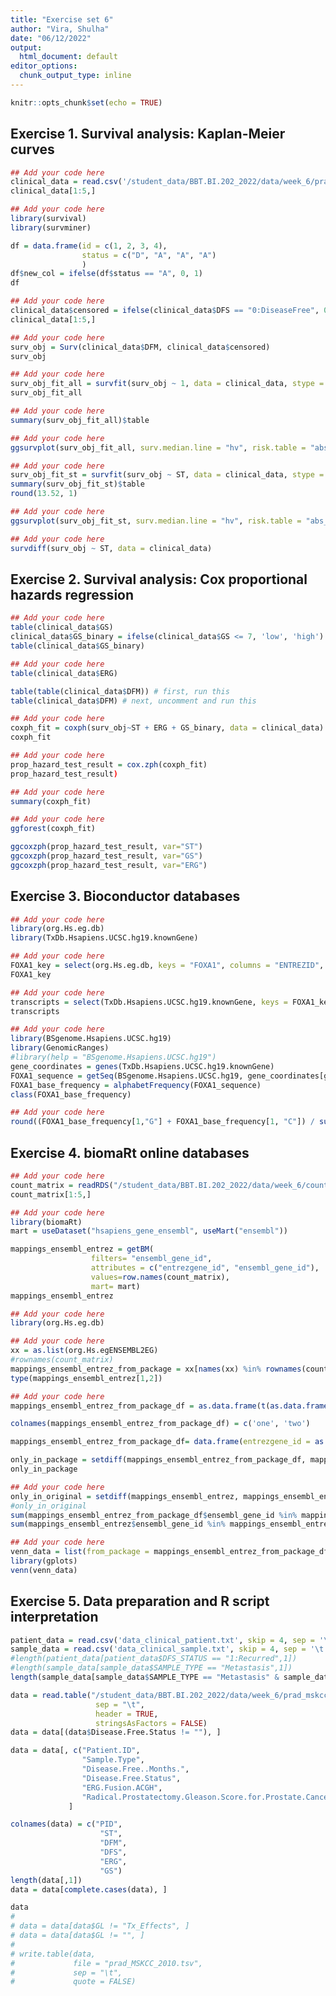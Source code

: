 ```yaml
---
title: "Exercise set 6"
author: "Vira, Shulha"
date: "06/12/2022"
output:
  html_document: default
editor_options: 
  chunk_output_type: inline
---
```


```r
knitr::opts_chunk$set(echo = TRUE)
```

## Exercise 1. Survival analysis: Kaplan-Meier curves

```r
## Add your code here
clinical_data = read.csv('/student_data/BBT.BI.202_2022/data/week_6/prad_MSKCC_2010_subset.tsv', sep = '\t')
clinical_data[1:5,]
```



```r
## Add your code here
library(survival)
library(survminer)
```



```r
df = data.frame(id = c(1, 2, 3, 4),
                status = c("D", "A", "A", "A")
                )
df$new_col = ifelse(df$status == "A", 0, 1)
df
```



```r
## Add your code here
clinical_data$censored = ifelse(clinical_data$DFS == "0:DiseaseFree", 0, 1)
clinical_data[1:5,]
```



```r
## Add your code here
surv_obj = Surv(clinical_data$DFM, clinical_data$censored)
surv_obj
```



```r
## Add your code here
surv_obj_fit_all = survfit(surv_obj ~ 1, data = clinical_data, stype = 1, ctype = 1)
surv_obj_fit_all
```



```r
## Add your code here
summary(surv_obj_fit_all)$table
```




```r
## Add your code here
ggsurvplot(surv_obj_fit_all, surv.median.line = "hv", risk.table = "abs_pct")
```




```r
## Add your code here
surv_obj_fit_st = survfit(surv_obj ~ ST, data = clinical_data, stype = 1, ctype = 1)
summary(surv_obj_fit_st)$table
round(13.52, 1)
```



```r
## Add your code here
ggsurvplot(surv_obj_fit_st, surv.median.line = "hv", risk.table = "abs_pct")
```



```r
## Add your code here
survdiff(surv_obj ~ ST, data = clinical_data)
```



## Exercise 2. Survival analysis: Cox proportional hazards regression

```r
## Add your code here
table(clinical_data$GS)
clinical_data$GS_binary = ifelse(clinical_data$GS <= 7, 'low', 'high')
table(clinical_data$GS_binary)
```



```r
## Add your code here
table(clinical_data$ERG)
```



```r
table(table(clinical_data$DFM)) # first, run this
table(clinical_data$DFM) # next, uncomment and run this
```



```r
## Add your code here
coxph_fit = coxph(surv_obj~ST + ERG + GS_binary, data = clinical_data)
coxph_fit
```



```r
## Add your code here
prop_hazard_test_result = cox.zph(coxph_fit)
prop_hazard_test_result)
```



```r
## Add your code here
summary(coxph_fit)
```



```r
## Add your code here
ggforest(coxph_fit)
```


```r
ggcoxzph(prop_hazard_test_result, var="ST")
ggcoxzph(prop_hazard_test_result, var="GS")
ggcoxzph(prop_hazard_test_result, var="ERG")
```



## Exercise 3. Bioconductor databases

```r
## Add your code here
library(org.Hs.eg.db)
library(TxDb.Hsapiens.UCSC.hg19.knownGene)
```



```r
## Add your code here
FOXA1_key = select(org.Hs.eg.db, keys = "FOXA1", columns = "ENTREZID", keytype = "ALIAS")$ENTREZID
FOXA1_key
```



```r
## Add your code here
transcripts = select(TxDb.Hsapiens.UCSC.hg19.knownGene, keys = FOXA1_key, columns = c("GENEID", "TXCHROM", "TXSTART", "TXEND", "TXID", "EXONSTART","EXONEND"), keytype = "GENEID")
transcripts
```



```r
## Add your code here
library(BSgenome.Hsapiens.UCSC.hg19)
library(GenomicRanges)
#library(help = "BSgenome.Hsapiens.UCSC.hg19")
gene_coordinates = genes(TxDb.Hsapiens.UCSC.hg19.knownGene)
FOXA1_sequence = getSeq(BSgenome.Hsapiens.UCSC.hg19, gene_coordinates[gene_coordinates$gene_id == FOXA1_key])
FOXA1_base_frequency = alphabetFrequency(FOXA1_sequence)
class(FOXA1_base_frequency)
```



```r
## Add your code here
round((FOXA1_base_frequency[1,"G"] + FOXA1_base_frequency[1, "C"]) / sum(FOXA1_base_frequency[1,]), 2)
```



## Exercise 4. biomaRt online databases

```r
## Add your code here
count_matrix = readRDS("/student_data/BBT.BI.202_2022/data/week_6/count_matrix_normalized_logged.RDS")
count_matrix[1:5,]
```



```r
## Add your code here
library(biomaRt)
mart = useDataset("hsapiens_gene_ensembl", useMart("ensembl"))

mappings_ensembl_entrez = getBM(
                  filters= "ensembl_gene_id",
                  attributes = c("entrezgene_id", "ensembl_gene_id"),
                  values=row.names(count_matrix), 
                  mart= mart)
mappings_ensembl_entrez
```



```r
## Add your code here
library(org.Hs.eg.db)
```



```r
## Add your code here
xx = as.list(org.Hs.egENSEMBL2EG)
#rownames(count_matrix)
mappings_ensembl_entrez_from_package = xx[names(xx) %in% rownames(count_matrix)]
type(mappings_ensembl_entrez[1,2])
```



```r
## Add your code here
mappings_ensembl_entrez_from_package_df = as.data.frame(t(as.data.frame(mappings_ensembl_entrez_from_package)))

colnames(mappings_ensembl_entrez_from_package_df) = c('one', 'two')

mappings_ensembl_entrez_from_package_df= data.frame(entrezgene_id = as.integer(mappings_ensembl_entrez_from_package_df$one), ensembl_gene_id = row.names(mappings_ensembl_entrez_from_package_df))

only_in_package = setdiff(mappings_ensembl_entrez_from_package_df, mappings_ensembl_entrez)
only_in_package
```




```r
## Add your code here
only_in_original = setdiff(mappings_ensembl_entrez, mappings_ensembl_entrez_from_package_df)
#only_in_original
sum(mappings_ensembl_entrez_from_package_df$ensembl_gene_id %in% mappings_ensembl_entrez$ensembl_gene_id)
sum(mappings_ensembl_entrez$ensembl_gene_id %in% mappings_ensembl_entrez_from_package_df$ensembl_gene_id)
```


```r
## Add your code here
venn_data = list(from_package = mappings_ensembl_entrez_from_package_df$ensembl_gene_id, from_biomaRt = mappings_ensembl_entrez$ensembl_gene_id, from_count_matrix = rownames(count_matrix))
library(gplots)
venn(venn_data)
```



## Exercise 5. Data preparation and R script interpretation
```r
patient_data = read.csv('data_clinical_patient.txt', skip = 4, sep = '\t')
sample_data = read.csv('data_clinical_sample.txt', skip = 4, sep = '\t')
#length(patient_data[patient_data$DFS_STATUS == "1:Recurred",1])
#length(sample_data[sample_data$SAMPLE_TYPE == "Metastasis",1])
length(sample_data[sample_data$SAMPLE_TYPE == "Metastasis" & sample_data$COMPLETE_DATA == "Yes",1])
```

```r
data = read.table("/student_data/BBT.BI.202_2022/data/week_6/prad_mskcc_clinical_data.tsv", 
                   sep = "\t", 
                   header = TRUE, 
                   stringsAsFactors = FALSE)
data = data[(data$Disease.Free.Status != ""), ]

data = data[, c("Patient.ID",
                "Sample.Type",
                "Disease.Free..Months.",
                "Disease.Free.Status",
                "ERG.Fusion.ACGH",
                "Radical.Prostatectomy.Gleason.Score.for.Prostate.Cancer")
             ]

colnames(data) = c("PID",
                    "ST",
                    "DFM",
                    "DFS",
                    "ERG",
                    "GS")
length(data[,1])
data = data[complete.cases(data), ]

data
# 
# data = data[data$GL != "Tx_Effects", ]
# data = data[data$GL != "", ]
# 
# write.table(data, 
#             file = "prad_MSKCC_2010.tsv", 
#             sep = "\t", 
#             quote = FALSE)
```

